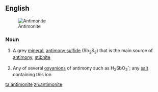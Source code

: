 ==English==
[[Image:Antimonitkristall.jpg|thumb|Antimonite]]

===Noun===
{{en-noun|s|-}}

#{{context|uncountable|mineralogy}} A grey [[mineral]], [[antimony sulfide]] (Sb<sub>2</sub>S<sub>3</sub>) that is the main source of [[antimony]]; [[stibnite]]
#{{context|countable|inorganic chemistry}} Any of several [[oxyanion]]s of antimony such as H<sub>2</sub>SbO<sub>3</sub><sup>-</sup>; any [[salt]] containing this ion

[[ta:antimonite]]
[[zh:antimonite]]